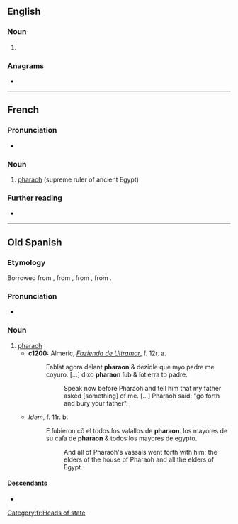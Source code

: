 ==English==

===Noun===
{{en-noun}}

# {{archaic form of|en|pharaoh}}

===Anagrams===
* {{anagrams|en|a=aahnopr|anaphor}}

----

==French==
{{wikipedia|lang=fr}}

===Pronunciation===
* {{fr-IPA}}

===Noun===
{{fr-noun|m}}

# [[pharaoh]] (supreme ruler of ancient Egypt)

===Further reading===
* {{R:TLFi}}

[[Category:fr:Heads of state]]

----

==Old Spanish==

===Etymology===
Borrowed from {{bor|osp|LL.|pharaō}}, from {{der|osp|grc|φαραώ}}, from {{der|osp|hbo|פַּרְעֹה|tr=par‘ōh}}, from {{der|osp|egy|pr ꜥꜣ|<hiero>pr:aA</hiero>|palace, pharaoh|tr={{m|egy|pr ꜥꜣ}}}}.

===Pronunciation===
* {{IPA|osp|/faraˈon/}}

===Noun===
{{osp-noun|m|es}}

# [[pharaoh]]
#* '''c1200:''' Almeric, ''[[w:Fazienda de Ultramar|Fazienda de Ultramar]]'', f. 12r. a.
#*: Fablat agora delant '''pharaon''' & dezidle que myo padre me coyuro. <!--e dixo he yo me muero. E mio ſepulcro q̃ tage pora my entierra de canaã. E yme ſoterraras. Agora ſubre & ſoterrare mio padre e depues tornare.-->[…] dixo '''pharaon''' ſub & ſotierra to padre.
#*:: Speak now before Pharaoh and tell him that my father asked [something] of me. […] Pharaoh said: "go forth and bury your father".
#* ''Idem'', f. 11r. b.
#*: E ſubieron cõ el todos ſos vaſallos de '''pharaon'''. los mayores de su caſa de '''pharaon''' & todos los mayores de egypto.
#*:: And all of Pharaoh's vassals went forth with him; the elders of the house of Pharaoh and all the elders of Egypt.

====Descendants====
* {{desc|es|faraón}}